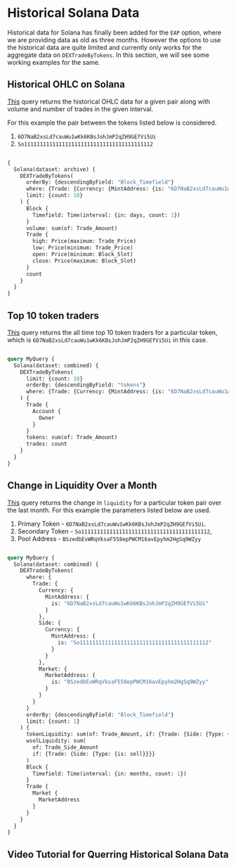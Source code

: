 

# Historical Solana Data

Historical data for Solana has finally been added for the `EAP` option, where we are providing data as old as  three months.
However the options to use the historical data are quite limited and currently only works for the aggregate data on 
`DEXTradeByTokens`. In this section, we will see some working examples for the same.

## Historical OHLC on Solana
[This](https://ide.bitquery.io/historical-ohlc-for-solana_1) query returns the historical OHLC data for a given pair along with volume
and number of trades in the given interval.

For this example the pair between the tokens listed below is considered.
1. `6D7NaB2xsLd7cauWu1wKk6KBsJohJmP2qZH9GEfVi5Ui`
2. `So11111111111111111111111111111111111111112`
``` graphql

{
  Solana(dataset: archive) {
    DEXTradeByTokens(
      orderBy: {descendingByField: "Block_Timefield"}
      where: {Trade: {Currency: {MintAddress: {is: "6D7NaB2xsLd7cauWu1wKk6KBsJohJmP2qZH9GEfVi5Ui"}}, Side: {Currency: {MintAddress: {is: "So11111111111111111111111111111111111111112"}}}}}
      limit: {count: 10}
    ) {
      Block {
        Timefield: Time(interval: {in: days, count: 1})
      }
      volume: sum(of: Trade_Amount)
      Trade {
        high: Price(maximum: Trade_Price)
        low: Price(minimum: Trade_Price)
        open: Price(minimum: Block_Slot)
        close: Price(maximum: Block_Slot)
      }
      count
    }
  }
}

```

## Top 10 token traders
[This](https://ide.bitquery.io/top-10-traders-of-the-token) query returns the all time top 10 token traders for a particular token,
which is `6D7NaB2xsLd7cauWu1wKk6KBsJohJmP2qZH9GEfVi5Ui` in this case.

``` graphql

query MyQuery {
  Solana(dataset: combined) {
    DEXTradeByTokens(
      limit: {count: 10}
      orderBy: {descendingByField: "tokens"}
      where: {Trade: {Currency: {MintAddress: {is: "6D7NaB2xsLd7cauWu1wKk6KBsJohJmP2qZH9GEfVi5Ui"}}}}
    ) {
      Trade {
        Account {
          Owner
        }
      }
      tokens: sum(of: Trade_Amount)
      trades: count
    }
  }
}

```

## Change in Liquidity Over a Month
[This](https://ide.bitquery.io/liquidity-change-in-recent-month) query returns the change in `liquidity` for a particular token 
pair over the last month. For this example the parameters listed below are used.

1. Primary Token - `6D7NaB2xsLd7cauWu1wKk6KBsJohJmP2qZH9GEfVi5Ui`.
2. Secondary Token - `So11111111111111111111111111111111111111112`,
3. Pool Address - `BSzedbEvWRqVksaF558epPWCM16avEpyhm2HgSq9WZyy`

``` graphql

query MyQuery {
  Solana(dataset: combined) {
    DEXTradeByTokens(
      where: {
        Trade: {
          Currency: {
            MintAddress: {
              is: "6D7NaB2xsLd7cauWu1wKk6KBsJohJmP2qZH9GEfVi5Ui"
            }
          },
          Side: {
            Currency: {
              MintAddress: {
                is: "So11111111111111111111111111111111111111112"
              }
            }
          },
          Market: {
            MarketAddress: {
              is: "BSzedbEvWRqVksaF558epPWCM16avEpyhm2HgSq9WZyy"
            }
          }
        }
      }
      orderBy: {descendingByField: "Block_Timefield"}
      limit: {count: 1}
    ) {
      tokenLiquidity: sum(of: Trade_Amount, if: {Trade: {Side: {Type: {is: buy}}}})
      wsolLiquidity: sum(
        of: Trade_Side_Amount
        if: {Trade: {Side: {Type: {is: sell}}}}
      )
      Block {
        Timefield: Time(interval: {in: months, count: 1})
      }
      Trade {
        Market {
          MarketAddress
        }
      }
    }
  }
}

```

## Video Tutorial for Querring Historical Solana Data 

<VideoPlayer url="https://youtu.be/qbSEPbHQb5k" />